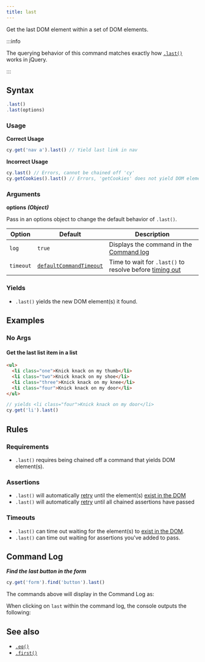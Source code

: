 ```yaml
---
title: last
---
```


Get the last DOM element within a set of DOM elements.

:::info

The querying behavior of this command matches exactly how
[`.last()`](http://api.jquery.com/last) works in jQuery.

:::

## Syntax

```javascript
.last()
.last(options)
```

### Usage

**<Icon name="check-circle" color="green" /> Correct Usage**

```javascript
cy.get('nav a').last() // Yield last link in nav
```

**<Icon name="exclamation-triangle" color="red" /> Incorrect Usage**

```javascript
cy.last() // Errors, cannot be chained off 'cy'
cy.getCookies().last() // Errors, 'getCookies' does not yield DOM element
```

### Arguments

**<Icon name="angle-right" /> options** **_(Object)_**

Pass in an options object to change the default behavior of `.last()`.

| Option    | Default                                                              | Description                                                                              |
| --------- | -------------------------------------------------------------------- | ---------------------------------------------------------------------------------------- |
| `log`     | `true`                                                               | Displays the command in the [Command log](/guides/core-concepts/cypress-app#Command-Log) |
| `timeout` | [`defaultCommandTimeout`](/guides/references/configuration#Timeouts) | Time to wait for `.last()` to resolve before [timing out](#Timeouts)                     |

### Yields [<Icon name="question-circle"/>](/guides/core-concepts/introduction-to-cypress#Subject-Management)

- `.last()` yields the new DOM element(s) it found.

## Examples

### No Args

#### Get the last list item in a list

```html
<ul>
  <li class="one">Knick knack on my thumb</li>
  <li class="two">Knick knack on my shoe</li>
  <li class="three">Knick knack on my knee</li>
  <li class="four">Knick knack on my door</li>
</ul>
```

```javascript
// yields <li class="four">Knick knack on my door</li>
cy.get('li').last()
```

## Rules

### Requirements [<Icon name="question-circle"/>](/guides/core-concepts/introduction-to-cypress#Chains-of-Commands)

- `.last()` requires being chained off a command that yields DOM
element(s).

### Assertions [<Icon name="question-circle"/>](/guides/core-concepts/introduction-to-cypress#Assertions)

- `.last()` will automatically
[retry](/guides/core-concepts/retry-ability) until the element(s)
[exist in the DOM](/guides/core-concepts/introduction-to-cypress#Default-Assertions)</li><li>`.last()`
will automatically [retry](/guides/core-concepts/retry-ability) until all
chained assertions have passed

### Timeouts [<Icon name="question-circle"/>](/guides/core-concepts/introduction-to-cypress#Timeouts)

- `.last()` can time out waiting for the element(s) to
[exist in the DOM](/guides/core-concepts/introduction-to-cypress#Default-Assertions).</li><li>`.last()`
can time out waiting for assertions you've added to pass.

## Command Log

**_Find the last button in the form_**

```javascript
cy.get('form').find('button').last()
```

The commands above will display in the Command Log as:

<DocsImage src="/img/api/last/find-the-last-button-in-a-form.png" alt="Command Log for last" />

When clicking on `last` within the command log, the console outputs the
following:

<DocsImage src="/img/api/last/inspect-last-element-in-console.png" alt="Console Log for last" />

## See also

- [`.eq()`](/api/commands/eq)
- [`.first()`](/api/commands/first)
